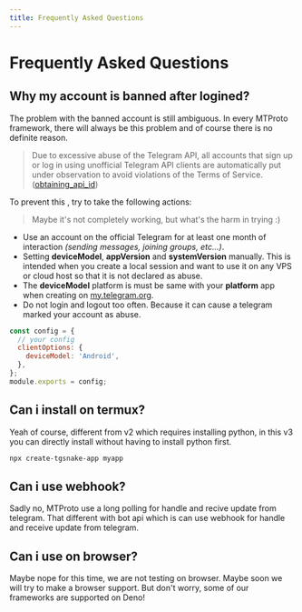 ```yaml
---
title: Frequently Asked Questions
---
```


# Frequently Asked Questions

## Why my account is banned after logined?

The problem with the banned account is still ambiguous. In every MTProto framework, there will always be this problem and of course there is no definite reason.

> Due to excessive abuse of the Telegram API, all accounts that sign up or log in using unofficial Telegram API clients are automatically put under observation to avoid violations of the Terms of Service. ([obtaining_api_id](https://core.telegram.org/api/obtaining_api_id#using-the-api-id))

To prevent this , try to take the following actions:

> Maybe it's not completely working, but what's the harm in trying :)

- Use an account on the official Telegram for at least one month of interaction _(sending messages, joining groups, etc...)_.
- Setting **deviceModel**, **appVersion** and **systemVersion** manually. This is intended when you create a local session and want to use it on any VPS or cloud host so that it is not declared as abuse.
- The **deviceModel** platform is must be same with your **platform** app when creating on [my.telegram.org](https://my.telegram.org/).
- Do not login and logout too often. Because it can cause a telegram marked your account as abuse.

```js {3-5} filename="tgsnake.config.js"
const config = {
  // your config
  clientOptions: {
    deviceModel: 'Android',
  },
};
module.exports = config;
```

## Can i install on termux?

Yeah of course, different from v2 which requires installing python, in this v3 you can directly install without having to install python first.

```bash
npx create-tgsnake-app myapp
```

## Can i use webhook?

Sadly no, MTProto use a long polling for handle and recive update from telegram. That different with bot api which is can use webhook for handle and receive update from telegram.

## Can i use on browser?

Maybe nope for this time, we are not testing on browser. Maybe soon we will try to make a browser support. But don't worry, some of our frameworks are supported on Deno!
